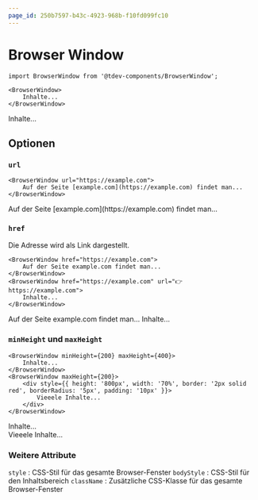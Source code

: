 ```yaml
---
page_id: 250b7597-b43c-4923-968b-f10fd099fc10
---
```


# Browser Window

```tsx
import BrowserWindow from '@tdev-components/BrowserWindow';

<BrowserWindow>
    Inhalte...
</BrowserWindow>
```

<BrowserWindow>
    Inhalte...
</BrowserWindow>

## Optionen

### `url`

```tsx
<BrowserWindow url="https://example.com">
    Auf der Seite [example.com](https://example.com) findet man...
</BrowserWindow>
```

<BrowserWindow url="https://example.com">
    Auf der Seite [example.com](https://example.com) findet man...
</BrowserWindow>

### `href`

Die Adresse wird als Link dargestellt.

```tsx
<BrowserWindow href="https://example.com">
    Auf der Seite example.com findet man...
</BrowserWindow>
<BrowserWindow href="https://example.com" url="👉 https://example.com">
    Inhalte...
</BrowserWindow>
```

<BrowserWindow href="https://example.com">
    Auf der Seite example.com findet man...
</BrowserWindow>
<BrowserWindow href="https://example.com" url="👉 https://example.com">
    Inhalte...
</BrowserWindow>


### `minHeight` und `maxHeight`

```tsx
<BrowserWindow minHeight={200} maxHeight={400}>
    Inhalte...
</BrowserWindow>
<BrowserWindow maxHeight={200}>
    <div style={{ height: '800px', width: '70%', border: '2px solid red', borderRadius: '5px', padding: '10px' }}>
        Vieeele Inhalte...
    </div>
</BrowserWindow>
```

<BrowserWindow minHeight={200} maxHeight={400}>
    Inhalte...
</BrowserWindow>
<BrowserWindow maxHeight={200}>
    <div style={{ height: '800px', width: '70%', border: '2px solid red', borderRadius: '5px', padding: '10px' }}>
        Vieeele Inhalte...
    </div>
</BrowserWindow>

### Weitere Attribute

`style`
: CSS-Stil für das gesamte Browser-Fenster
`bodyStyle`
: CSS-Stil für den Inhaltsbereich
`className`
: Zusätzliche CSS-Klasse für das gesamte Browser-Fenster